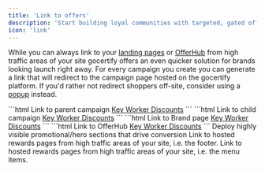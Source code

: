 ```yaml
---
title: 'Link to offers'
description: 'Start building loyal communities with targeted, gated offers.'
icon: 'link'
---
```


While you can always link to your [landing pages](/section/promoteOffers/landingPages) or [OfferHub](/section/promoteOffers/offerHub) from high traffic areas of your site
gocertify offers an even quicker solution for brands looking launch right away. For every campaign you create you can generate a link that will redirect to the campaign page hosted on the gocertify platform.
If you'd rather not redirect shoppers off-site, consider using a [popup](/section/promoteOffers/popups) instead.


<CodeGroup>
```html Link to parent campaign
<a href="https://secure.gocertify.me/at/gosnow/key-worker">Key Worker Discounts</a>
```
```html Link to child campaign
<a href="https://secure.gocertify.me/at/gosnow/key-worker/healthcare">Key Worker Discounts</a>
```
```html Link to Brand page
<a href="https://secure.gocertify.me/at/gosnow">Key Worker Discounts</a>
```
```html Link to OfferHub
<a href="https://secure.gocertify.me/at/gosnow/hub">Key Worker Discounts</a>
```
</CodeGroup>

<CardGroup cols={2}>
  
  <Card title="Hero Sections" img="/images/OSM-PromotionalSection.png">
     Deploy highly visible promotional/hero sections that drive conversion
  </Card>
  <Card title="Footer Links" img="/images/OSM-footerLink.png">
    Link to hosted rewards pages from high traffic areas of your site, i.e. the footer.
  </Card>
  <Card title="Menu Items" img="/images/OSM-menuLink.png">
    Link to hosted rewards pages from high traffic areas of your site, i.e. the menu items.
  </Card>
  
</CardGroup>